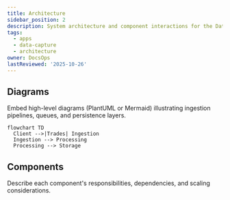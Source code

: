 ```yaml
---
title: Architecture
sidebar_position: 2
description: System architecture and component interactions for the Data Capture application.
tags:
  - apps
  - data-capture
  - architecture
owner: DocsOps
lastReviewed: '2025-10-26'
---
```

## Diagrams

Embed high-level diagrams (PlantUML or Mermaid) illustrating ingestion pipelines, queues, and
persistence layers.

```mermaid
flowchart TD
  Client -->|Trades| Ingestion
  Ingestion --> Processing
  Processing --> Storage
```

## Components

Describe each component's responsibilities, dependencies, and scaling considerations.
